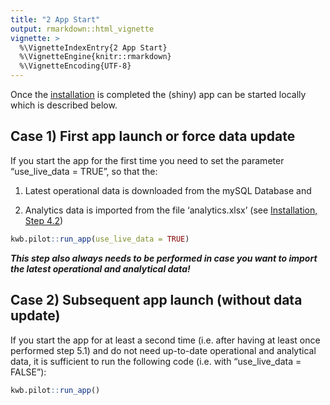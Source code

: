 ```yaml
---
title: "2 App Start"
output: rmarkdown::html_vignette
vignette: >
  %\VignetteIndexEntry{2 App Start}
  %\VignetteEngine{knitr::rmarkdown}
  %\VignetteEncoding{UTF-8}
---
```


Once the [installation](A1_installation.html) is completed the (shiny) app can be started locally which is described below.

## Case 1) First app launch or force data update

If you start the app for the first time you need to set the parameter "use_live_data = TRUE", so that the:


1. Latest operational data is downloaded from the mySQL Database and


2. Analytics data is imported from the file 'analytics.xlsx' (see [Installation, Step 4.2](A1_installation.html#analytics-spreadsheet-file-analytics-xlsx))


```r
kwb.pilot::run_app(use_live_data = TRUE)
```


***This step also always needs to be performed in case you want to import the latest operational and analytical data!***



## Case 2) Subsequent app launch (without data update)

If you start the app for at least a second time (i.e. after having at least
once performed step 5.1) and do not need up-to-date operational and analytical
data, it is sufficient to run the following code (i.e. with "use_live_data = FALSE"):

```r
kwb.pilot::run_app()
```
